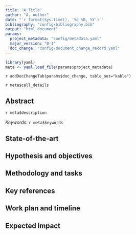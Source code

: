 ```yaml
---
title: "A Title"
author: "A. Author"
date: "`r format(Sys.time(), '%d %B, %Y')`"
bibliography: "config/bibliography.bib"
output: "html_document"
params:
  project_metadata: "config/metadata.yaml"
  major_version: "0-1"
  doc_change: "config/document_change_record.yaml" 
---
```

```r
library(yaml)
meta <- yaml.load_file(params$project_metadata)
```
<!--Add the document change details on front page--> 
`r addDocChangeTab(params$doc_change, table_out="kable")`

<!--Add the call name on front page--> 
`r meta$call_details`

## Abstract
<!--Add adstract; metadata.yaml description:--> 
`r meta$description`

<!--Add keywords; metadata.yaml keywords:--> 
*Keywords:* `r meta$keywords` 

## State-of-the-art

## Hypothesis and objectives

## Methodology and tasks

## Key references

## Work plan and timeline

## Expected impact
